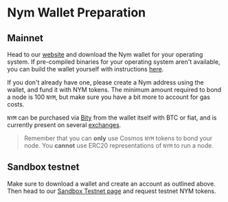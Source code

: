 # Nym Wallet Preparation

## Mainnet

Head to our [website](https://nymtech.net/download) and download the Nym wallet for your operating system. If pre-compiled binaries for your operating system aren't available, you can build the wallet yourself with instructions [here](https://nymtech.net/docs/wallet/desktop-wallet.html).

If you don't already have one, please create a Nym address using the wallet, and fund it with NYM tokens. The minimum amount required to bond a node is 100 `NYM`, but make sure you have a bit more to account for gas costs.

`NYM` can be purchased via [Bity](https://bity.com) from the wallet itself with BTC or fiat, and is currently present on several [exchanges](https://www.coingecko.com/en/coins/nym#markets).

> Remember that you can **only** use Cosmos `NYM` tokens to bond your node. You **cannot** use ERC20 representations of `NYM` to run a node.


## Sandbox testnet

Make sure to download a wallet and create an account as outlined above. Then head to our [Sandbox Testnet page](../../sandbox.mdx#sandbox-token-faucet) and request testnet NYM tokens.


